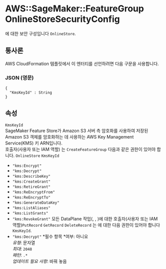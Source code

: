 # AWS::SageMaker::FeatureGroup OnlineStoreSecurityConfig

에 대한 보안 구성입니다 `OnlineStore`.

## 통사론

AWS CloudFormation 템플릿에서 이 엔터티를 선언하려면 다음 구문을 사용합니다.

### JSON (영문)

```
{
  "KmsKeyId" : String
}
```

## 속성

`KmsKeyId`  
SageMaker Feature Store가 Amazon S3 서버 측 암호화를 사용하여 저장된 Amazon S3 객체를 암호화하는 데 사용하는 AWS Key Management Service(KMS) 키 ARN입니다.  
호출자(사용자 또는 IAM 역할) 는 `CreateFeatureGroup` 다음과 같은 권한이 있어야 합니다. `OnlineStore` `KmsKeyId`

- `"kms:Encrypt"`
- `"kms:Decrypt"`
- `"kms:DescribeKey"`
- `"kms:CreateGrant"`
- `"kms:RetireGrant"`
- `"kms:ReEncryptFrom"`
- `"kms:ReEncryptTo"`
- `"kms:GenerateDataKey"`
- `"kms:ListAliases"`
- `"kms:ListGrants"`
- `"kms:RevokeGrant"`
  모든 DataPlane 작업(, , )에 대한 호출자(사용자 또는 IAM 역할)`PutRecord` `GetRecord` `DeleteRecord` 는 에 대한 다음 권한이 있어야 합니다`KmsKeyId`.
- `"kms:Decrypt"`
  *필수 항목 *여부: 아니요  
  _유형_: 문자열  
  _최대_: `2048`  
  _패턴_: `.*`  
  _업데이트 필요 사항_: 바꿔 놓음
